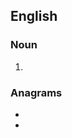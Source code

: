 ==English==

===Noun===
{{head|en|noun plural form}}

# {{plural of|melanin|lang=en}}

===Anagrams===
* {{l|en|Lemnians}}
* {{l|en|linesman}}